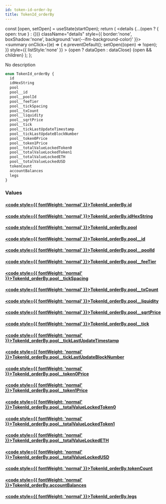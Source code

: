 ```yaml
---
id: token-id-order-by
title: TokenId_orderBy
---
```









  const [open, setOpen] = useState(startOpen);
  return (
    <details {...(open ? { open: true } : {})} className="details" style={{ border:'none', boxShadow:'none', background:'var(--ifm-background-color)' }}>
      <summary
        onClick={(e) => {
          e.preventDefault();
          setOpen((open) => !open);
        }}
        style={{ listStyle:'none' }}
      >
      {open ? dataOpen : dataClose}
      </summary>
      {open && children}
    </details>
  );
};








No description


```graphql
enum TokenId_orderBy {
  id
  idHexString
  pool
  pool__id
  pool__poolId
  pool__feeTier
  pool__tickSpacing
  pool__txCount
  pool__liquidity
  pool__sqrtPrice
  pool__tick
  pool__tickLastUpdateTimestamp
  pool__tickLastUpdateBlockNumber
  pool__token0Price
  pool__token1Price
  pool__totalValueLockedToken0
  pool__totalValueLockedToken1
  pool__totalValueLockedETH
  pool__totalValueLockedUSD
  tokenCount
  accountBalances
  legs
}
```




### Values

#### [<code style={{ fontWeight: 'normal' }}>TokenId_orderBy.<b>id</b></code>](#)  
> 
> 
> 
> 

#### [<code style={{ fontWeight: 'normal' }}>TokenId_orderBy.<b>idHexString</b></code>](#)  
> 
> 
> 
> 

#### [<code style={{ fontWeight: 'normal' }}>TokenId_orderBy.<b>pool</b></code>](#)  
> 
> 
> 
> 

#### [<code style={{ fontWeight: 'normal' }}>TokenId_orderBy.<b>pool__id</b></code>](#)  
> 
> 
> 
> 

#### [<code style={{ fontWeight: 'normal' }}>TokenId_orderBy.<b>pool__poolId</b></code>](#)  
> 
> 
> 
> 

#### [<code style={{ fontWeight: 'normal' }}>TokenId_orderBy.<b>pool__feeTier</b></code>](#)  
> 
> 
> 
> 

#### [<code style={{ fontWeight: 'normal' }}>TokenId_orderBy.<b>pool__tickSpacing</b></code>](#)  
> 
> 
> 
> 

#### [<code style={{ fontWeight: 'normal' }}>TokenId_orderBy.<b>pool__txCount</b></code>](#)  
> 
> 
> 
> 

#### [<code style={{ fontWeight: 'normal' }}>TokenId_orderBy.<b>pool__liquidity</b></code>](#)  
> 
> 
> 
> 

#### [<code style={{ fontWeight: 'normal' }}>TokenId_orderBy.<b>pool__sqrtPrice</b></code>](#)  
> 
> 
> 
> 

#### [<code style={{ fontWeight: 'normal' }}>TokenId_orderBy.<b>pool__tick</b></code>](#)  
> 
> 
> 
> 

#### [<code style={{ fontWeight: 'normal' }}>TokenId_orderBy.<b>pool__tickLastUpdateTimestamp</b></code>](#)  
> 
> 
> 
> 

#### [<code style={{ fontWeight: 'normal' }}>TokenId_orderBy.<b>pool__tickLastUpdateBlockNumber</b></code>](#)  
> 
> 
> 
> 

#### [<code style={{ fontWeight: 'normal' }}>TokenId_orderBy.<b>pool__token0Price</b></code>](#)  
> 
> 
> 
> 

#### [<code style={{ fontWeight: 'normal' }}>TokenId_orderBy.<b>pool__token1Price</b></code>](#)  
> 
> 
> 
> 

#### [<code style={{ fontWeight: 'normal' }}>TokenId_orderBy.<b>pool__totalValueLockedToken0</b></code>](#)  
> 
> 
> 
> 

#### [<code style={{ fontWeight: 'normal' }}>TokenId_orderBy.<b>pool__totalValueLockedToken1</b></code>](#)  
> 
> 
> 
> 

#### [<code style={{ fontWeight: 'normal' }}>TokenId_orderBy.<b>pool__totalValueLockedETH</b></code>](#)  
> 
> 
> 
> 

#### [<code style={{ fontWeight: 'normal' }}>TokenId_orderBy.<b>pool__totalValueLockedUSD</b></code>](#)  
> 
> 
> 
> 

#### [<code style={{ fontWeight: 'normal' }}>TokenId_orderBy.<b>tokenCount</b></code>](#)  
> 
> 
> 
> 

#### [<code style={{ fontWeight: 'normal' }}>TokenId_orderBy.<b>accountBalances</b></code>](#)  
> 
> 
> 
> 

#### [<code style={{ fontWeight: 'normal' }}>TokenId_orderBy.<b>legs</b></code>](#)  
> 
> 
> 
> 





